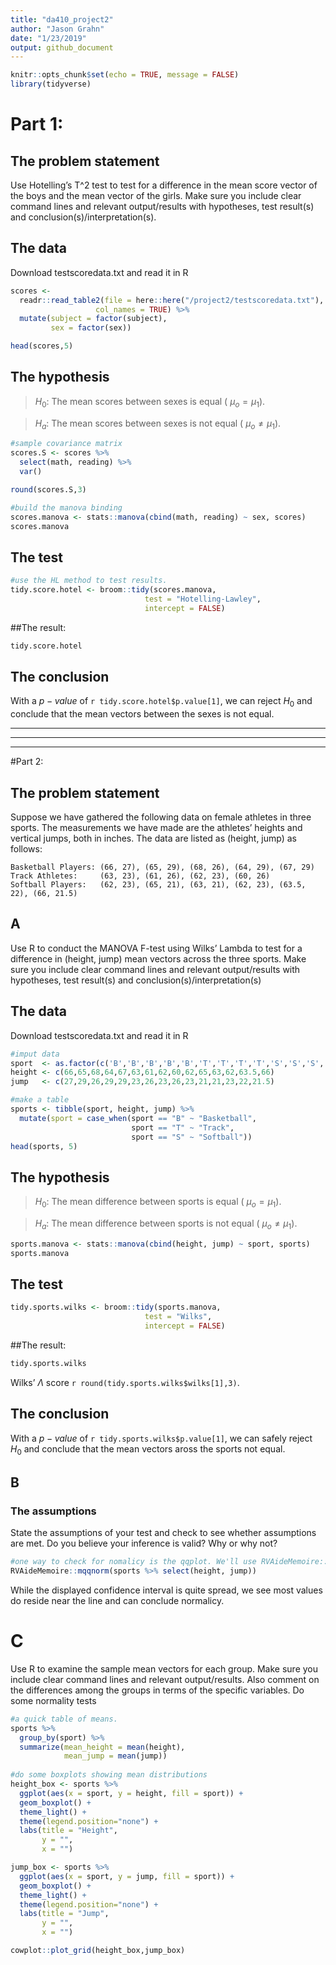 ```yaml
---
title: "da410_project2"
author: "Jason Grahn"
date: "1/23/2019"
output: github_document
---
```


```r
knitr::opts_chunk$set(echo = TRUE, message = FALSE)
library(tidyverse)
```

# Part 1: 

## The problem statement

Use Hotelling’s T^2 test to test for a difference in the mean score vector of the boys and the mean vector of the girls. Make sure you include clear command lines and relevant output/results with hypotheses, test result(s) and conclusion(s)/interpretation(s).

## The data

Download testscoredata.txt and read it in R

```r
scores <- 
  readr::read_table2(file = here::here("/project2/testscoredata.txt"),
                   col_names = TRUE) %>% 
  mutate(subject = factor(subject),
         sex = factor(sex))

head(scores,5)
```

## The hypothesis

> $H_0$: The mean scores between sexes is equal ( $\mu_o = \mu_1$).

> $H_a$: The mean scores between sexes is not equal ( $\mu_o \neq \mu_1$). 

```r
#sample covariance matrix
scores.S <- scores %>% 
  select(math, reading) %>% 
  var()

round(scores.S,3)
```

```r
#build the manova binding
scores.manova <- stats::manova(cbind(math, reading) ~ sex, scores)
scores.manova
```

## The test 
```r
#use the HL method to test results.
tidy.score.hotel <- broom::tidy(scores.manova, 
                              test = "Hotelling-Lawley",
                              intercept = FALSE)
```

##The result: 
```r
tidy.score.hotel
```

## The conclusion

With a $p-value$ of `r tidy.score.hotel$p.value[1]`, we can reject $H_0$ and conclude that the mean vectors between the sexes is not equal.

________
________
________

#Part 2: 

## The problem statement

Suppose we have gathered the following data on female athletes in three sports. The measurements we have made are the athletes' heights and vertical jumps, both in inches. The data are listed as (height, jump) as follows:

    Basketball Players: (66, 27), (65, 29), (68, 26), (64, 29), (67, 29)
    Track Athletes:     (63, 23), (61, 26), (62, 23), (60, 26)
    Softball Players:   (62, 23), (65, 21), (63, 21), (62, 23), (63.5, 22), (66, 21.5)


## A 

Use R to conduct the MANOVA F-test using Wilks' Lambda to test for a difference in (height, jump) mean vectors across the three sports. Make sure you include clear command lines and relevant output/results with hypotheses, test result(s) and conclusion(s)/interpretation(s)

## The data

Download testscoredata.txt and read it in R
```r
#imput data
sport  <- as.factor(c('B','B','B','B','B','T','T','T','T','S','S','S','S','S','S'))
height <- c(66,65,68,64,67,63,61,62,60,62,65,63,62,63.5,66)
jump   <- c(27,29,26,29,29,23,26,23,26,23,21,21,23,22,21.5)

#make a table
sports <- tibble(sport, height, jump) %>% 
  mutate(sport = case_when(sport == "B" ~ "Basketball",
                           sport == "T" ~ "Track",
                           sport == "S" ~ "Softball"))
head(sports, 5)
```

## The hypothesis
> $H_0$: The mean difference between sports is equal ( $\mu_o = \mu_1$).

> $H_a$: The mean difference between sports is not equal ( $\mu_o \neq \mu_1$). 

```r
sports.manova <- stats::manova(cbind(height, jump) ~ sport, sports)
sports.manova
```

## The test 
```r
tidy.sports.wilks <- broom::tidy(sports.manova, 
                              test = "Wilks",
                              intercept = FALSE)
```

##The result: 
```r
tidy.sports.wilks
```

Wilks' $\Lambda$ score `r round(tidy.sports.wilks$wilks[1],3)`. 

## The conclusion

With a $p-value$ of `r tidy.sports.wilks$p.value[1]`, we can safely reject $H_0$ and conclude that the mean vectors aross the sports not equal.

## B 

### The assumptions

State the assumptions of your test and check to see whether assumptions are met. Do you believe your inference is valid? Why or why not?

```r
#one way to check for nomalicy is the qqplot. We'll use RVAideMemoire::mqqnorm for this
RVAideMemoire::mqqnorm(sports %>% select(height, jump))
```

While the displayed confidence interval is quite spread, we see most values do reside near the line and can conclude normalicy.


# C

Use R to examine the sample mean vectors for each group. Make sure you include clear command lines and relevant output/results. Also comment on the differences among the groups in terms of the specific variables.
Do some normality tests

```r
#a quick table of means.
sports %>% 
  group_by(sport) %>% 
  summarize(mean_height = mean(height),
            mean_jump = mean(jump)) 
  
#do some boxplots showing mean distributions
height_box <- sports %>% 
  ggplot(aes(x = sport, y = height, fill = sport)) +
  geom_boxplot() +
  theme_light() +
  theme(legend.position="none") +
  labs(title = "Height",
       y = "",
       x = "")

jump_box <- sports %>% 
  ggplot(aes(x = sport, y = jump, fill = sport)) +
  geom_boxplot() +
  theme_light() +
  theme(legend.position="none") +
  labs(title = "Jump",
       y = "",
       x = "")

cowplot::plot_grid(height_box,jump_box)
```